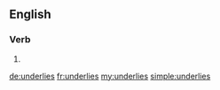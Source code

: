 ==English==

===Verb===
{{head|en}}

# {{en-third-person singular of|underlie}}

[[de:underlies]]
[[fr:underlies]]
[[my:underlies]]
[[simple:underlies]]